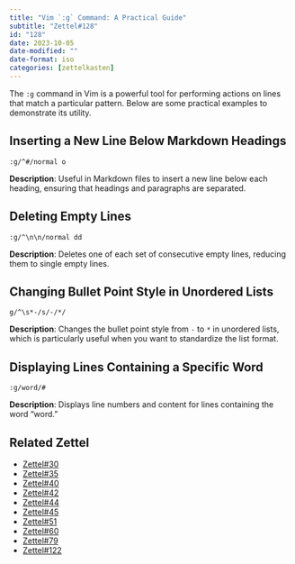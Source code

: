 ```yaml
---
title: "Vim `:g` Command: A Practical Guide"
subtitle: "Zettel#128"
id: "128"
date: 2023-10-05
date-modified: ""
date-format: iso
categories: [zettelkasten]
---
```

The `:g` command in Vim is a powerful tool for performing actions on lines that match a particular pattern. Below are some practical examples to demonstrate its utility.

## Inserting a New Line Below Markdown Headings

```vim
:g/^#/normal o
```

**Description**: Useful in Markdown files to insert a new line below each heading, ensuring that headings and paragraphs are separated.

## Deleting Empty Lines

```vim
:g/^\n\n/normal dd
```

**Description**: Deletes one of each set of consecutive empty lines, reducing them to single empty lines.

## Changing Bullet Point Style in Unordered Lists

```vim
g/^\s*-/s/-/*/
```

**Description**: Changes the bullet point style from `-` to `*` in unordered lists, which is particularly useful when you want to standardize the list format.

## Displaying Lines Containing a Specific Word

```vim
:g/word/#
```

**Description**: Displays line numbers and content for lines containing the word "word."

## Related Zettel

* [Zettel#30](/zettel/30)
* [Zettel#35](/zettel/35)
* [Zettel#40](/zettel/40)
* [Zettel#42](/zettel/42)
* [Zettel#44](/zettel/44)
* [Zettel#45](/zettel/45)
* [Zettel#51](/zettel/51)
* [Zettel#60](/zettel/60)
* [Zettel#79](/zettel/79)
* [Zettel#122](/zettel/122)
